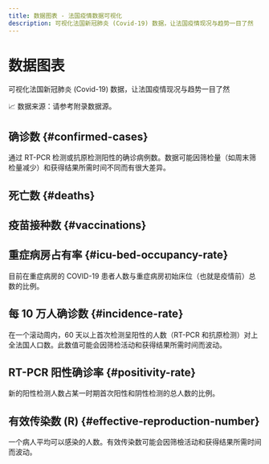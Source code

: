 ```yaml
---
title: 数据图表 - 法国疫情数据可视化
description: 可视化法国新冠肺炎 (Covid-19) 数据，让法国疫情现况与趋势一目了然
---
```



<h1 className="pages--h1">数据图表</h1>

<p className="subtitle">可视化法国新冠肺炎 (Covid-19) 数据，让法国疫情现况与趋势一目了然</p>

<div className="comment--translc_gray">
  📈 数据来源：请参考附录<Link to="/digest/sources">数据源</Link>。
</div>

## 确诊数 {#confirmed-cases}

通过 RT-PCR 检测或抗原检测阳性的确诊病例数。数据可能因筛检量（如周末筛检量减少）和获得结果所需时间不同而有很大差异。

<CasesTrend />

## 死亡数 {#deaths}

<DeathsTrend />

## 疫苗接种数 {#vaccinations}

<VacDashboard />

## 重症病房占有率 {#icu-bed-occupancy-rate}

目前在重症病房的 COVID-19 患者人数与重症病房初始床位（也就是疫情前）总数的比例。

<IcuOccupRTrend />

## 每 10 万人确诊数 {#incidence-rate}

在一个滚动周内，60 天以上首次检测呈阳性的人数（RT-PCR 和抗原检测）对上全法国人口数。此数值可能会因筛检活动和获得结果所需时间而波动。

<IncidRTrend />

## RT-PCR 阳性确诊率 {#positivity-rate}

新的阳性检测人数占某一时期首次阳性和阴性检测的总人数的比例。

<PosRTrend />

## 有效传染数 (R) {#effective-reproduction-number}

一个病人平均可以感染的人数。有效传染数可能会因筛檢活动和获得结果所需时间而波动。

<RTrend />
